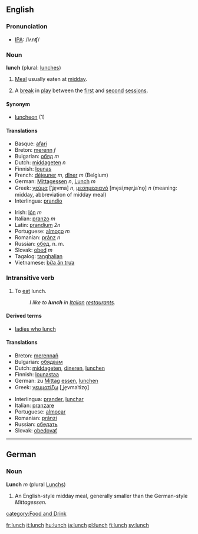 ==English==
===Pronunciation===
*[[IPA]]: /lʌnʧ/

===Noun===
'''lunch''' (plural: [[lunches]])

# [[Meal]] usually eaten at [[midday]].
# {{Cricket}} A [[break]] in [[play]] between the [[first session|first]] and [[second session|second]] [[session]]s.

====Synonym====
* [[luncheon]] (1)

====Translations====
{{top}}
*Basque: [[afari]]
*Breton: [[merenn]] ''f''
*Bulgarian: [[обяд]] ''m''
*Dutch: [[middageten]] ''n''
*Finnish: [[lounas]]
*French: [[déjeuner]] ''m'', [[dîner]] ''m'' (Belgium)
*German: [[Mittagessen]] ''n'', [[Lunch]] ''m''
*Greek: [[γεύμα]] [ˈʝe̞vma] ''n'', [[μεσημεριανό]] [me̞siˌme̞rʝaˈno̞] ''n'' (meaning: midday, abbreviation of midday meal)
*Interlingua: [[prandio]]
{{mid}}
*Irish: [[lón]] ''m''
*Italian: [[pranzo]] ''m''
*Latin: [[prandium]] ''2n''
*Portuguese: [[almoço]] ''m''
*Romanian: [[prânz]] ''n''
*Russian: [[обед]], n. m.
*Slovak: [[obed]] ''m''
*Tagalog: [[tanghalian]]
*Vietnamese: [[bữa ăn trưa]]
{{bottom}}

===Intransitive verb===
# To [[eat]] lunch.
#: ''I like to '''lunch''' in [[Italian]] [[restaurant]]s.''

====Derived terms====
*[[ladies who lunch]]

====Translations====
{{top}}
*Breton: [[merennañ]]
*Bulgarian: [[обядвам]]
*Dutch: [[middageten]], [[dineren]], [[lunchen]]
*Finnish: [[lounastaa]]
*German: zu [[Mittag]] [[essen]], [[lunchen]]
*Greek: [[γευματίζω]] [ˌʝe̞vmaˈtizo̞]
{{mid}}
*Interlingua: [[prander]], [[lunchar]]
*Italian: [[pranzare]]
*Portuguese: [[almoçar]]
*Romanian: [[prânzi]]
*Russian: [[обедать]]
*Slovak: [[obedovať]]
{{bottom}}
----

==German==
===Noun===
'''Lunch''' ''m'' (plural [[Lunchs]])

# An English-style midday meal, generally smaller than the German-style ''Mittagessen''.

[[category:Food and Drink]]

[[fr:lunch]]
[[it:lunch]]
[[hu:lunch]]
[[ja:lunch]]
[[pl:lunch]]
[[fi:lunch]]
[[sv:lunch]]
